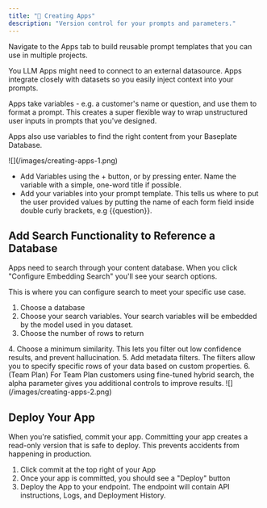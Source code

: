 ```yaml
---
title: "🍎 Creating Apps"
description: "Version control for your prompts and parameters."
---
```


Navigate to the Apps tab to build reusable prompt templates that you can use in
multiple projects.

You LLM Apps might need to connect to an external datasource. Apps integrate closely with datasets so you easily inject context into your prompts. 

Apps take variables - e.g. a customer's name or question, and use them to format
a prompt. This creates a super flexible way to wrap unstructured user inputs in
prompts that you've designed.

Apps also use variables to find the right content from your Baseplate Database.

<Frame>![](/images/creating-apps-1.png)</Frame>

- Add Variables using the + button, or by pressing enter. Name the variable with
  a simple, one-word title if possible.
- Add your variables into your prompt template. This tells us where to put the
  user provided values by putting the name of each form field inside double
  curly brackets, e.g {{question}}.

## Add Search Functionality to Reference a Database

Apps need to search through your content database. When you click "Configure
Embedding Search" you'll see your search options.

This is where you can configure search to meet your specific use case.

1. Choose a database
2. Choose your search variables. Your search variables will be embedded by the model used in you dataset. 
3. Choose the number of rows to return
<Accordian title="Advanced options">
4. Choose a minimum similarity. This lets you filter out low confidence results, and prevent hallucination.
5. Add metadata filters. The filters allow you to specify specific rows of your data based on custom properties.
6. (Team Plan) For Team Plan customers using fine-tuned hybrid search, the alpha parameter gives you additional controls to improve results.
</Accordian>

<Frame>![](/images/creating-apps-2.png)</Frame>

## Deploy Your App
When you're satisfied, commit your app. Committing your app creates a read-only version that is safe to deploy. This prevents accidents from happening in production.

1. Click commit at the top right of your App
2. Once your app is committed, you should see a "Deploy" button
3. Deploy the App to your endpoint. The endpoint will contain API instructions, Logs, and Deployment History.


